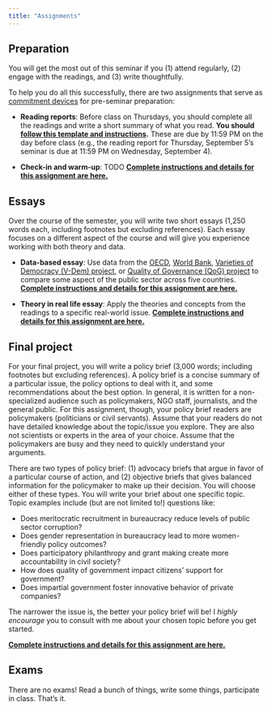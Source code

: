 ```yaml
---
title: "Assignments"
---
```


## Preparation

You will get the most out of this seminar if you (1) attend regularly, (2) engage with the readings, and (3) write thoughtfully.

To help you do all this successfully, there are two assignments that serve as [commitment devices](https://en.wikipedia.org/wiki/Commitment_device) for pre-seminar preparation:

- **Reading reports**: Before class on Thursdays, you should complete all the readings and write a short summary of what you read. **You should [follow this template and instructions](/assignment/reading-report.qmd).** These are due by 11:59 PM on the day before class (e.g., the reading report for Thursday, September 5's seminar is due at 11:59 PM on Wednesday, September 4).

- **Check-in and warm-up**: TODO [**Complete instructions and details for this assignment are here.**](/assignment/check-in-warm-up.qmd)


## Essays

Over the course of the semester, you will write two short essays (1,250 words each, including footnotes but excluding references). Each essay focuses on a different aspect of the course and will give you experience working with both theory and data.

- **Data-based essay**: Use data from the [OECD](https://data.oecd.org/), [World Bank](https://data.worldbank.org/), [Varieties of Democracy (V-Dem) project](https://www.v-dem.net/), or [Quality of Governance (QoG) project](https://www.gu.se/en/quality-government/qog-data) to compare some aspect of the public sector across five countries. [**Complete instructions and details for this assignment are here.**](/assignment/data-exploration.qmd)

- **Theory in real life essay**: Apply the theories and concepts from the readings to a specific real-world issue. [**Complete instructions and details for this assignment are here.**](/assignment/theory-in-real-life.qmd)


## Final project

For your final project, you will write a policy brief (3,000 words; including footnotes but excluding references). A policy brief is a concise summary of a particular issue, the policy options to deal with it, and some recommendations about the best option. In general, it is written for a non-specialized audience such as policymakers, NGO staff, journalists, and the general public. For this assignment, though, your policy brief readers are policymakers (politicians or civil servants). Assume that your readers do not have detailed knowledge about the topic/issue you explore. They are also not scientists or experts in the area of your choice. Assume that the policymakers are busy and they need to quickly understand your arguments.

There are two types of policy brief: (1) advocacy briefs that argue in favor of a particular course of action, and (2) objective briefs that gives balanced information for the policymaker to make up their decision. You will choose either of these types.
You will write your brief about one specific topic. Topic examples include (but are not limited to!) questions like:

- Does meritocratic recruitment in bureaucracy reduce levels of public sector corruption?
- Does gender representation in bureaucracy lead to more women-friendly policy outcomes?
- Does participatory philanthropy and grant making create more accountability in civil society?
- How does quality of government impact citizens' support for government?
- Does impartial government foster innovative behavior of private companies?

The narrower the issue is, the better your policy brief will be! I *highly encourage* you to consult with me about your chosen topic before you get started.

[**Complete instructions and details for this assignment are here.**](/assignment/policy-brief.qmd)


## Exams

There are no exams! Read a bunch of things, write some things, participate in class. That's it.
